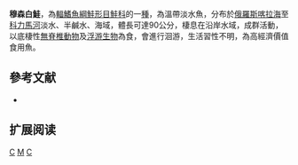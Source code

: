 {{Speciesbox 
| taxon = Coregonus muksun
| status = LC
| status_system = IUCN3.1
| authority = [[Pallas|Pallas]], 1814
| synonyms = *''Salmo muksun'', Pallas, 1814 
}}

'''穆森白鮭'''，為[[輻鰭魚綱|輻鰭魚綱]][[鮭形目|鮭形目]][[鮭科|鮭科]]的一[[種|種]]，為溫帶淡水魚，分布於[[俄羅斯|俄羅斯]][[喀拉海|喀拉海]]至[[科力馬河|科力馬河]]淡水、半鹹水、海域，體長可達90公分，棲息在沿岸水域，成群活動，以底棲性[[無脊椎動物|無脊椎動物]]及[[浮游生物|浮游生物]]為食，會進行洄游，生活習性不明，為高經濟價值食用魚。

==參考文献==
*{{FishBase_species|genus=Coregonus|species=muksun |year=2015|month=10}}

== 扩展阅读 ==
{{refbegin}}
{{wikispecies-inline|Coregonus muksun|穆森白鮭}}
{{refend}}
{{Taxonbar|from=Q197957}}

[[Category:食用魚|C]]
[[Category:白鮭屬|M]]
[[Category:1814年描述的鱼类|C]]
